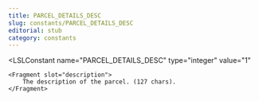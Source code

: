 ```yaml
---
title: PARCEL_DETAILS_DESC
slug: constants/PARCEL_DETAILS_DESC
editorial: stub
category: constants
---
```


<LSLConstant
	name="PARCEL_DETAILS_DESC"
	type="integer"
	value="1"
>
	<Fragment slot="description">
		The description of the parcel. (127 chars).
	</Fragment>
</LSLConstant>
